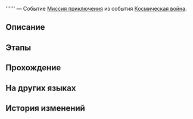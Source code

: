 {{Дополнить|Диалоги.}}
{{Миссия Инфобокс
|id              = 8000101
|Название        = 
|Изображение     = Миссия Освоения .png
|Тип             = Миссия приключения
|События         = Космическая война
|Глава           = 
|Условия         = Достигните [[Уровень Освоения|Уровня Освоения]] 22
|Персонажи       = Первопроходец
|СтартЛокация    = Базовая зона
|Мир             = Космическая станция «Герта»
|Локации         = Базовая зона
|Предыдущая      = 
|Следующая       = 
|Награды         = 
}}
'''''' — Событие [[Миссия приключения]] из события [[Космическая война]].

==Описание==
{{Описание|<!--официальное описание из Перекрёстка судеб-->}}

==Этапы==


==Прохождение==
{{Дополнить}}


{{Диалог Конец}}

==На других языках==
{{На других языках
|en   = 
|zhs  = 
|zht  = 
|ja   = 
|ko   = 
|es   = 
|fr   = 
|ru   = 
|th   = 
|vi   = 
|de   = 
|id   = 
|pt   = 
}}

==История изменений==
{{История изменений|2.7}}
